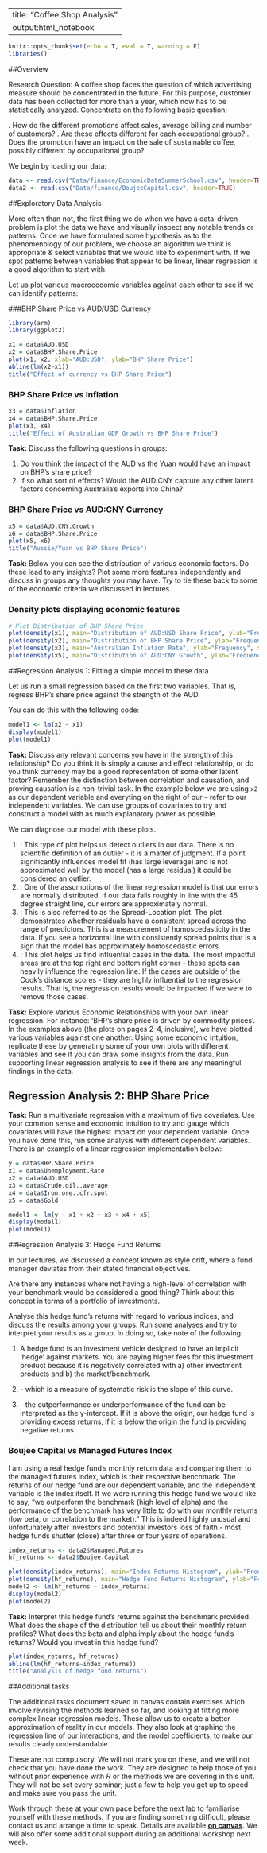 ---
title: "Coffee Shop Analysis"
output:html_notebook
 ---

```{r setup, include=FALSE}
knitr::opts_chunk$set(echo = T, eval = T, warning = F)
libraries()
```


##Overview
  
Research Question: 
A coffee shop faces the question of which advertising measure should be concentrated in the future. For this purpose, customer data has been collected for more than a year, which now has to be statistically analyzed. Concentrate on the following basic question:
 

. How do the different promotions affect sales, average billing and number of customers?
. Are these effects different for each occupational group?
. Does the promotion have an impact on the sale of sustainable coffee, possibly different by occupational group?
 

We begin by loading our data:
 

```{r results='hide', message=FALSE, warning=FALSE}

data <- read.csv("Data/finance/EconomicDataSummerSchool.csv", header=TRUE)
data2 <- read.csv("Data/finance/BoujeeCapital.csv", header=TRUE)

```


##Exploratory Data Analysis

More often than not, the first thing we do when we have a data-driven problem is plot the data we have and visually inspect any notable trends or patterns. Once we have formulated some hypothesis as to the phenomenology of our problem, we choose an algorithm we think is appropriate & select variables that we would like to experiment with. If we spot patterns between variables that appear to be linear, linear regression is a good algorithm to start with.


Let us plot various macroecoomic variables against each other to see if we can identify patterns:

###BHP Share Price vs AUD/USD Currency


```{r results='hide', message=FALSE, warning=FALSE}
library(arm)
library(ggplot2)

x1 = data$AUD.USD 
x2 = data$BHP.Share.Price
plot(x1, x2, xlab="AUD:USD", ylab="BHP Share Price")
abline(lm(x2~x1))
title("Effect of currency vs BHP Share Price")
```

\vspace{3mm}

### BHP Share Price vs Inflation

```{r}
x3 = data$Inflation
x4 = data$BHP.Share.Price
plot(x3, x4)
title("Effect of Australian GDP Growth vs BHP Share Price")
```

\vspace{3mm}

**Task:** Discuss the following questions in groups: 

1. Do you think the impact of the AUD vs the Yuan would have an impact on BHP's share price? 
2. If so what sort of effects? Would the AUD:CNY capture any other latent factors concerning Australia's exports into China?

\vspace{3mm}

### BHP Share Price vs AUD:CNY Currency

```{r results='hide', message=FALSE, warning=FALSE}
x5 = data$AUD.CNY.Growth
x6 = data$BHP.Share.Price
plot(x5, x6)
title("Aussie/Yuan vs BHP Share Price")
```

\vspace{3mm}

**Task:** Below you can see the distribution of various economic factors. Do these lead to any insights? Plot some more features independently and discuss in groups any thoughts you may have. Try to tie these back to some of the economic criteria we discussed in lectures.

\vspace{3mm}
### Density plots displaying economic features
```{r results='hide', message=FALSE, warning=FALSE}
# Plot Distribution of BHP Share Price
plot(density(x1), main="Distribution of AUD:USD Share Price", ylab="Frequency", xlab = "Currency")
plot(density(x2), main="Distribution of BHP Share Price", ylab="Frequency", xlab = "Share Price")
plot(density(x3), main="Australian Inflation Rate", ylab="Frequency", xlab = "Inflation Rate")
plot(density(x5), main="Distribution of AUD:CNY Growth", ylab="Frequency", xlab = "AUD:CNY")
```

\vspace{3mm}

##Regression Analysis 1: Fitting a simple model to these data

Let us run a small regression based on the first two variables. That is, regress BHP's share price against the strength of the AUD. 

You can do this with the following code:

\vspace{3mm}

```{r, warning=FALSE}
model1 <- lm(x2 ~ x1)
display(model1)
plot(model1)
```

\vspace{3mm}

**Task:** Discuss any relevant concerns you have in the strength of this relationship? Do you think it is simply a cause and effect relationship, or do you think currency may be a good representation of some other latent factor? Remember the distinction between correlation and causation, and proving causation is a non-trivial task. In the example below we are using `x2` as our dependent variable and everyting on the right of our `~` refer to our independent variables. We can use groups of covariates to try and construct a model with as much explanatory power as possible.

We can diagnose our model with these plots. 

1) \textbf{Residuals vs Leverage plot}: This type of plot helps us detect outliers in our data. There is no scientific definition of an outlier - it is a matter of judgment. If a point significantly influences model fit (has large leverage) and is not approximated well by the model (has a large residual) it could be considered an outlier.
2) \textbf{Q-Q Plot}: One of the assumptions of the linear regression model is that our errors are normally distributed. If our data falls roughly in line with the 45 degree straight line, our errors are approximately normal.
3) \textbf{Scale-Location plot}: This is also referred to as the Spread-Location plot. The plot demonstrates whether residuals have a consistent spread across the range of predictors. This is a measurement of homoscedasticity in the data. If you see a horizontal line with consistently spread points that is a sign that the model has approximately homoscedastic errors.
4) \textbf{Residuals vs Leverage}: This plot helps us find influential cases in the data. The most impactful areas are at the top right and bottom right corner - these spots can heavily influence the regression line. If the cases are outside of the Cook's distance scores - they are highly influential to the regression results. That is, the regression results would be impacted if we were to remove those cases.

\vspace{3mm}

**Task:** Explore Various Economic Relationships with your own linear regression. For instance: 'BHP's share price is driven by commodity prices'. In the examples above (the plots on pages 2-4, inclusive), we have plotted various variables against one another. Using some economic intuition, replicate these by generating some of your own plots with different variables and see if you can draw some insights from the data. Run supporting linear regression analysis to see if there are any meaningful findings in the data.


\vspace{3mm}

## Regression Analysis 2: BHP Share Price

**Task:** Run a multivariate regression with a maximum of five covariates. Use your common sense and economic intuition to try and gauge which covariates will have the highest impact on your dependent variable. Once you have done this, run some analysis with different dependent variables. There is an example of a linear regression implementation below:

\vspace{3mm}

```{r}
y = data$BHP.Share.Price
x1 = data$Unemployment.Rate 
x2 = data$AUD.USD
x3 = data$Crude.oil..average
x4 = data$Iron.ore..cfr.spot 
x5 = data$Gold

model1 <- lm(y ~ x1 + x2 + x3 + x4 + x5)
display(model1)
plot(model1)
```

\vspace{3mm} 

##Regression Analysis 3: Hedge Fund Returns

\vspace{3mm} 
In our lectures, we discussed a concept known as style drift, where a fund manager deviates from their stated financial objectives.

Are there any instances where not having a high-level of correlation with your benchmark would be considered a good thing? Think about this concept in terms of a portfolio of investments. 

Analyse this hedge fund's returns with regard to various indices, and discuss the results among your groups. Run some analyses and try to interpret your results as a group. In doing so, take note of the following:


\vspace{6mm}

1) A hedge fund is an investment vehicle designed to have an implicit 'hedge' against markets. You are paying higher fees for this investment product because it is negatively correlated with a) other investment products and b) the market/benchmark.

2) \textbf{'beta'} - which is a measure of systematic risk is the slope of this curve. 

3) \textbf{'alpha'} - the outperformance or underperformance of the fund can be interpreted as the y-intercept. If it is above the origin, our hedge fund is providing excess returns, if it is below the origin the fund is providing negative returns.

### Boujee Capital vs Managed Futures Index
I am using a real hedge fund's monthly return data and comparing them to the managed futures index, which is their respective benchmark. The returns of our hedge fund are our dependent variable, and the independent variable is the index itself. If we were running this hedge fund we would like to say, "we outperform the benchmark (high level of alpha) and the performance of the benchmark has very little to do with our monthly returns (low beta, or correlation to the market)." This is indeed highly unusual and unfortunately after investors and potential investors loss of faith - most hedge funds shutter (close) after three or four years of operations.

\vspace{6mm}
```{r results='hide', message=FALSE, warning=FALSE}

index_returns <- data2$Managed.Futures 
hf_returns <- data2$Boujee.Capital

plot(density(index_returns), main="Index Returns Histogram", ylab="Frequency", xlab = "Index Returns")
plot(density(hf_returns), main="Hedge Fund Returns Histogram", ylab="Frequency", xlab = "Hedge Fund Returns")
model2 <- lm(hf_returns ~ index_returns)
display(model2)
plot(model2)
```

**Task:** Interpret this hedge fund's returns against the benchmark provided. What does the shape of the distribution tell us about their monthly return profiles? What does the beta and alpha imply about the hedge fund's returns? Would you invest in this hedge fund?

```{r results='hide', message=FALSE, warning=FALSE}
plot(index_returns, hf_returns)
abline(lm(hf_returns~index_returns))
title("Analysis of hedge fund returns")
```

##Additional tasks

The additional tasks document saved in canvas contain exercises which involve revising the methods learned so far, and looking at fitting more complex linear regression models. These allow us to create a better approximation of reality in our models. They also look at graphing the regression line of our interactions, and the model coefficients, to make our results clearly understandable. 

These are not compulsory. We will not mark you on these, and we will not check that you have done the work. They are designed to help those of you without prior experience with $R$ or the methods we are covering in this unit. They will not be set every seminar; just a few to help you get up to speed and make sure you pass the unit. 

Work through these at your own pace before the next lab to familiarise yourself with these methods. If you are finding something difficult, please contact us and arrange a time to speak. Details are available **[on canvas](https://canvas.sydney.edu.au/courses/2452/pages/unit-information#teachingteam)**. We will also offer some additional support during an additional workshop next week.

 



